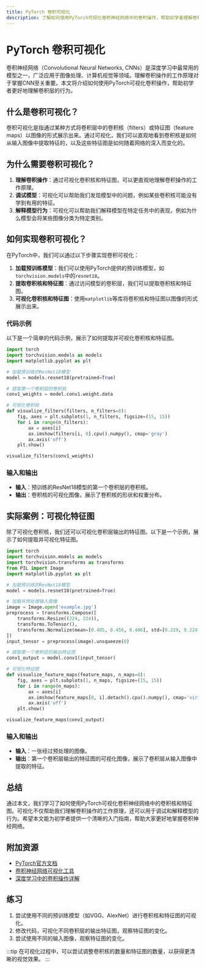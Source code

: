 ```yaml
---
title: PyTorch 卷积可视化
description: 了解如何使用PyTorch可视化卷积神经网络中的卷积操作，帮助初学者理解卷积层的工作原理。
---
```


# PyTorch 卷积可视化

卷积神经网络（Convolutional Neural Networks, CNNs）是深度学习中最常用的模型之一，广泛应用于图像处理、计算机视觉等领域。理解卷积操作的工作原理对于掌握CNN至关重要。本文将介绍如何使用PyTorch可视化卷积操作，帮助初学者更好地理解卷积层的行为。

## 什么是卷积可视化？

卷积可视化是指通过某种方式将卷积层中的卷积核（filters）或特征图（feature maps）以图像的形式展示出来。通过可视化，我们可以直观地看到卷积核是如何从输入图像中提取特征的，以及这些特征图是如何随着网络的深入而变化的。

## 为什么需要卷积可视化？

1. **理解卷积操作**：通过可视化卷积核和特征图，可以更直观地理解卷积操作的工作原理。
2. **调试模型**：可视化可以帮助我们发现模型中的问题，例如某些卷积核可能没有学到有用的特征。
3. **解释模型行为**：可视化可以帮助我们解释模型在特定任务中的表现，例如为什么模型会将某些图像分类为特定类别。

## 如何实现卷积可视化？

在PyTorch中，我们可以通过以下步骤实现卷积可视化：

1. **加载预训练模型**：我们可以使用PyTorch提供的预训练模型，如`torchvision.models`中的`resnet18`。
2. **提取卷积核和特征图**：通过访问模型的卷积层，我们可以提取卷积核和特征图。
3. **可视化卷积核和特征图**：使用`matplotlib`等库将卷积核和特征图以图像的形式展示出来。

### 代码示例

以下是一个简单的代码示例，展示了如何提取并可视化卷积核和特征图。

```python
import torch
import torchvision.models as models
import matplotlib.pyplot as plt

# 加载预训练的ResNet18模型
model = models.resnet18(pretrained=True)

# 提取第一个卷积层的卷积核
conv1_weights = model.conv1.weight.data

# 可视化卷积核
def visualize_filters(filters, n_filters=8):
    fig, axes = plt.subplots(1, n_filters, figsize=(15, 15))
    for i in range(n_filters):
        ax = axes[i]
        ax.imshow(filters[i, 0].cpu().numpy(), cmap='gray')
        ax.axis('off')
    plt.show()

visualize_filters(conv1_weights)
```

### 输入和输出

- **输入**：预训练的ResNet18模型的第一个卷积层的卷积核。
- **输出**：卷积核的可视化图像，展示了卷积核的形状和权重分布。

## 实际案例：可视化特征图

除了可视化卷积核，我们还可以可视化卷积层输出的特征图。以下是一个示例，展示了如何提取并可视化特征图。

```python
import torch
import torchvision.models as models
import torchvision.transforms as transforms
from PIL import Image
import matplotlib.pyplot as plt

# 加载预训练的ResNet18模型
model = models.resnet18(pretrained=True)

# 加载并预处理输入图像
image = Image.open('example.jpg')
preprocess = transforms.Compose([
    transforms.Resize((224, 224)),
    transforms.ToTensor(),
    transforms.Normalize(mean=[0.485, 0.456, 0.406], std=[0.229, 0.224, 0.225]),
])
input_tensor = preprocess(image).unsqueeze(0)

# 提取第一个卷积层的输出特征图
conv1_output = model.conv1(input_tensor)

# 可视化特征图
def visualize_feature_maps(feature_maps, n_maps=8):
    fig, axes = plt.subplots(1, n_maps, figsize=(15, 15))
    for i in range(n_maps):
        ax = axes[i]
        ax.imshow(feature_maps[0, i].detach().cpu().numpy(), cmap='viridis')
        ax.axis('off')
    plt.show()

visualize_feature_maps(conv1_output)
```

### 输入和输出

- **输入**：一张经过预处理的图像。
- **输出**：第一个卷积层输出的特征图的可视化图像，展示了卷积层从输入图像中提取的特征。

## 总结

通过本文，我们学习了如何使用PyTorch可视化卷积神经网络中的卷积核和特征图。可视化不仅帮助我们理解卷积操作的工作原理，还可以用于调试和解释模型的行为。希望本文能为初学者提供一个清晰的入门指南，帮助大家更好地掌握卷积神经网络。

## 附加资源

- [PyTorch官方文档](https://pytorch.org/docs/stable/index.html)
- [卷积神经网络可视化工具](https://github.com/utkuozbulak/pytorch-cnn-visualizations)
- [深度学习中的卷积操作详解](https://cs231n.github.io/convolutional-networks/)

## 练习

1. 尝试使用不同的预训练模型（如VGG、AlexNet）进行卷积核和特征图的可视化。
2. 修改代码，可视化不同卷积层的输出特征图，观察特征图的变化。
3. 尝试使用不同的输入图像，观察特征图的变化。

:::tip
在可视化过程中，可以尝试调整卷积核的数量和特征图的数量，以获得更清晰的视觉效果。
:::